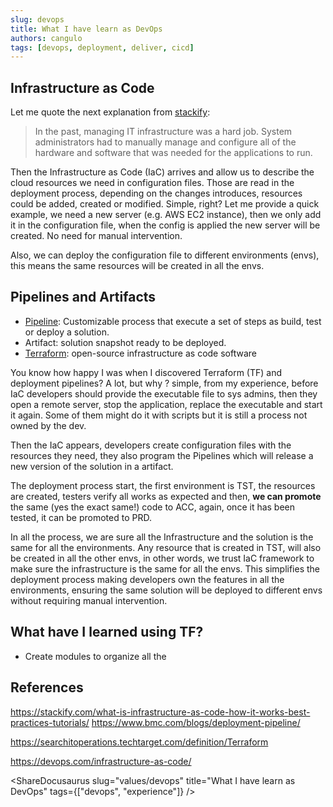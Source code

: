 ```yaml
---
slug: devops
title: What I have learn as DevOps
authors: cangulo
tags: [devops, deployment, deliver, cicd]
---
```



<!--truncate-->

## Infrastructure as Code

Let me quote the next explanation from [stackify](https://stackify.com/what-is-infrastructure-as-code-how-it-works-best-practices-tutorials/):

> In the past, managing IT infrastructure was a hard job. System administrators had to manually manage and configure all of the hardware and software that was needed for the applications to run.

Then the Infrastructure as Code (IaC) arrives and allow us to describe the cloud resources we need in configuration files. Those are read in the deployment process, depending on the changes introduces, resources could be added, created or modified. Simple, right? Let me provide a quick example, we need a new server (e.g. AWS EC2 instance), then we only add it in the configuration file, when the config is applied the new server will be created. No need for manual intervention. 

Also, we can deploy the configuration file to different environments (envs), this means the same resources will be created in all the envs.

## Pipelines and Artifacts

* [Pipeline](https://www.bmc.com/blogs/deployment-pipeline/): Customizable process that execute a set of steps as build, test or deploy a solution.
* Artifact: solution snapshot ready to be deployed.
* [Terraform](https://www.terraform.io):  open-source infrastructure as code software

You know how happy I was when I discovered Terraform (TF) and deployment pipelines? A lot, but why ? simple, from my experience, before IaC developers should provide the executable file to sys admins, then they open a remote server, stop the application, replace the executable and start it again. Some of them might do it with scripts but it is still a process not owned by the dev. 

Then the IaC appears, developers create configuration files with the resources they need, they also program the Pipelines which will release a new version of the solution in a artifact. 

The deployment process start, the first environment is TST, the resources are created, testers verify all works as expected and then, **we can promote** the same (yes the exact same!) code to ACC, again, once it has been tested, it can be promoted to PRD. 

In all the process, we are sure all the Infrastructure and the solution is the same for all the environments. Any resource that is created in TST, will also be created in all the other envs, in other words, we trust IaC framework to make sure the infrastructure is the same for all the envs.
This simplifies the deployment process making developers own the features in all the environments, ensuring the same solution will be deployed to different envs without requiring manual intervention. 

## What have I learned using TF?

* Create modules to organize all the 

## References

https://stackify.com/what-is-infrastructure-as-code-how-it-works-best-practices-tutorials/
https://www.bmc.com/blogs/deployment-pipeline/

https://searchitoperations.techtarget.com/definition/Terraform

https://devops.com/infrastructure-as-code/

<AboutMe/>

<ShareDocusaurus 
  slug="values/devops" 
  title="What I have learn as DevOps" 
  tags={["devops", "experience"]} />

<Comments />